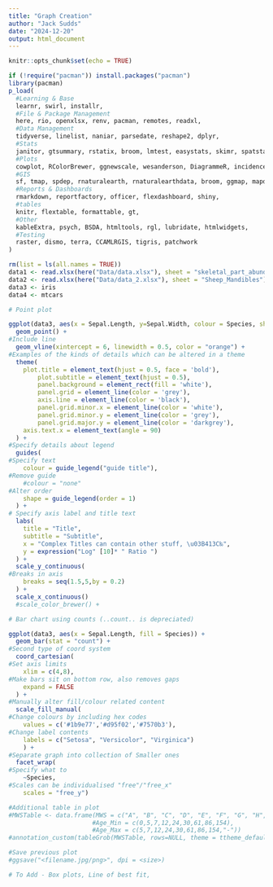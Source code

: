 ```yaml
---
title: "Graph Creation"
author: "Jack Sudds"
date: "2024-12-20"
output: html_document
---
```


```r
knitr::opts_chunk$set(echo = TRUE)
```

```r
if (!require("pacman")) install.packages("pacman")
library(pacman)
p_load(
  #Learning & Base
  learnr, swirl, installr,
  #File & Package Management
  here, rio, openxlsx, renv, pacman, remotes, readxl,
  #Data Management
  tidyverse, linelist, naniar, parsedate, reshape2, dplyr,
  #Stats
  janitor, gtsummary, rstatix, broom, lmtest, easystats, skimr, spatstat,
  #Plots
  cowplot, RColorBrewer, ggnewscale, wesanderson, DiagrammeR, incidence2, gghighlight, ggtext, ggrepel, gganimate, ggsci, grates, gridExtra, ggforce, hexbin, plotly,
  #GIS
  sf, tmap, spdep, rnaturalearth, rnaturalearthdata, broom, ggmap, mapdata, maps, spData, BiocManager, geoR, giscoR,
  #Reports & Dashboards
  rmarkdown, reportfactory, officer, flexdashboard, shiny,
  #tables
  knitr, flextable, formattable, gt,
  #Other
  kableExtra, psych, BSDA, htmltools, rgl, lubridate, htmlwidgets,
  #Testing
  raster, dismo, terra, CCAMLRGIS, tigris, patchwork
)
```

```r
rm(list = ls(all.names = TRUE))
data1 <- read.xlsx(here("Data/data.xlsx"), sheet = "skeletal_part_abundances")
data2 <- read.xlsx(here("Data/data_2.xlsx"), sheet = "Sheep_Mandibles")
data3 <- iris
data4 <- mtcars
```

```r
# Point plot

ggplot(data3, aes(x = Sepal.Length, y=Sepal.Width, colour = Species, shape = Species)) +
  geom_point() +
#Include line
  geom_vline(xintercept = 6, linewidth = 0.5, color = "orange") +
#Examples of the kinds of details which can be altered in a theme
  theme(
    plot.title = element_text(hjust = 0.5, face = 'bold'),
        plot.subtitle = element_text(hjust = 0.5),
        panel.background = element_rect(fill = 'white'),
        panel.grid = element_line(color = 'grey'),
        axis.line = element_line(color = 'black'),
        panel.grid.minor.x = element_line(color = 'white'),
        panel.grid.minor.y = element_line(color = 'grey'),
        panel.grid.major.y = element_line(color = 'darkgrey'),
    axis.text.x = element_text(angle = 90)
  ) +
#Specify details about legend
  guides(
#Specify text
    colour = guide_legend("guide title"),
#Remove guide
    #colour = "none"
#Alter order
    shape = guide_legend(order = 1)
  ) +
# Specify axis label and title text
  labs(
    title = "Title",
    subtitle = "Subtitle",
    x = "Complex Titles can contain other stuff, \u03B413C‰",
    y = expression("Log" [10]* " Ratio ")
  ) +
  scale_y_continuous(
#Breaks in axis
    breaks = seq(1.5,5,by = 0.2)
  ) +
  scale_x_continuous()
  #scale_color_brewer() +

# Bar chart using counts (..count.. is depreciated)

ggplot(data3, aes(x = Sepal.Length, fill = Species)) +
  geom_bar(stat = "count") +
#Second type of coord system
  coord_cartesian(
#Set axis limits
    xlim = c(4,8),
#Make bars sit on bottom row, also removes gaps
    expand = FALSE
  ) +
#Manually alter fill/colour related content
  scale_fill_manual(
#Change colours by including hex codes
    values = c('#1b9e77','#d95f02','#7570b3'),
#Change label contents
    labels = c("Setosa", "Versicolor", "Virginica")
    ) +
#Separate graph into collection of Smaller ones
  facet_wrap(
#Specify what to 
    ~Species,
#Scales can be individualised "free"/"free_x"
    scales = "free_y")

#Additional table in plot
#MWSTable <- data.frame(MWS = c("A", "B", "C", "D", "E", "F", "G", "H", "I"),
                       #Age_Min = c(0,5,7,12,24,30,61,86,154),
                       #Age_Max = c(5,7,12,24,30,61,86,154,"-"))
#annotation_custom(tableGrob(MWSTable, rows=NULL, theme = ttheme_default(base_size = 9)), xmin = "C", xmax = "E", ymin = 2, ymax = 7)

#Save previous plot
#ggsave("<filename.jpg/png>", dpi = <size>)
```

```r
# To Add - Box plots, Line of best fit, 
```

